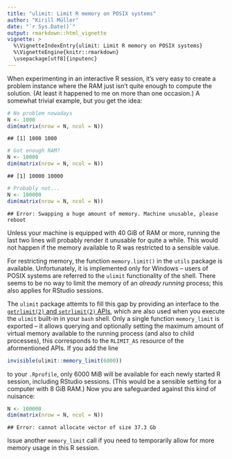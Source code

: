 ```yaml
---
title: "ulimit: Limit R memory on POSIX systems"
author: "Kirill Müller"
date: "`r Sys.Date()`"
output: rmarkdown::html_vignette
vignette: >
  %\VignetteIndexEntry{ulimit: Limit R memory on POSIX systems}
  %\VignetteEngine{knitr::rmarkdown}
  \usepackage[utf8]{inputenc}
---
```



When experimenting in an interactive R session, it's very easy to create a problem instance where the RAM just isn't quite enough to compute the solution.  (At least it happened to me on more than one occasion.)  A somewhat trivial example, but you get the idea:




```r
# No problem nowadays
N <- 1000
dim(matrix(nrow = N, ncol = N))
```

```
## [1] 1000 1000
```

```r
# Got enough RAM?
N <- 10000
dim(matrix(nrow = N, ncol = N))
```

```
## [1] 10000 10000
```

```r
# Probably not...
N <- 100000
dim(matrix(nrow = N, ncol = N))
```

```
## Error: Swapping a huge amount of memory. Machine unusable, please reboot
```

Unless your machine is equipped with 40 GiB of RAM or more, running the last two lines will probably render it unusable for quite a while.  This would not happen if the memory available to R was restricted to a sensible value.

For restricting memory, the function `memory.limit()` in the `utils` package is available.  Unfortunately, it is implemented only for Windows -- users of POSIX systems are referred to the `ulimit` functionality of the shell.  There seems to be no way to limit the memory of an *already running* process; this also applies for RStudio sessions.

The `ulimit` package attemts to fill this gap by providing an interface to the [`getrlimit(2)` and `setrlimit(2)` APIs](http://linux.die.net/man/2/getrlimit), which are also used when you execute the `ulimit` built-in in your `bash` shell.  Only a single function `memory_limit` is exported -- it allows querying and optionally setting the maximum amount of virtual memory available to the running process (and also to child processes), this corresponds to the `RLIMIT_AS` resource of the aformentioned APIs.  If you add the line


```r
invisible(ulimit::memory_limit(6000))
```

to your `.Rprofile`, only 6000 MiB will be available for each newly started R session, including RStudio sessions.  (This would be a sensible setting for a computer with 8 GiB RAM.)  Now you are safeguarded against this kind of nuisance:




```r
N <- 100000
dim(matrix(nrow = N, ncol = N))
```

```
## Error: cannot allocate vector of size 37.3 Gb
```

Issue another `memory_limit` call if you need to temporarily allow for more memory usage in this R session.

